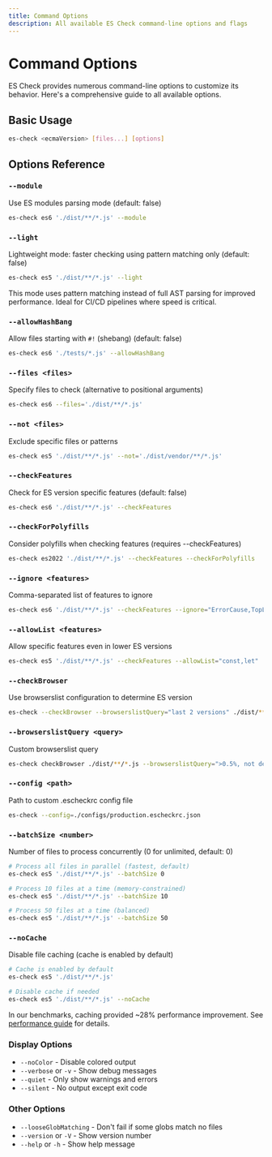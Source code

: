```yaml
---
title: Command Options
description: All available ES Check command-line options and flags
---
```


# Command Options

ES Check provides numerous command-line options to customize its behavior. Here's a comprehensive guide to all available options.

## Basic Usage

```bash
es-check <ecmaVersion> [files...] [options]
```

## Options Reference

### `--module`
Use ES modules parsing mode (default: false)

```bash
es-check es6 './dist/**/*.js' --module
```

### `--light`
Lightweight mode: faster checking using pattern matching only (default: false)

```bash
es-check es5 './dist/**/*.js' --light
```

This mode uses pattern matching instead of full AST parsing for improved performance. Ideal for CI/CD pipelines where speed is critical.

### `--allowHashBang`
Allow files starting with `#!` (shebang) (default: false)

```bash
es-check es6 './tests/*.js' --allowHashBang
```

### `--files <files>`
Specify files to check (alternative to positional arguments)

```bash
es-check es6 --files='./dist/**/*.js'
```

### `--not <files>`
Exclude specific files or patterns

```bash
es-check es5 './dist/**/*.js' --not='./dist/vendor/**/*.js'
```

### `--checkFeatures`
Check for ES version specific features (default: false)

```bash
es-check es6 './dist/**/*.js' --checkFeatures
```

### `--checkForPolyfills`
Consider polyfills when checking features (requires --checkFeatures)

```bash
es-check es2022 './dist/**/*.js' --checkFeatures --checkForPolyfills
```

### `--ignore <features>`
Comma-separated list of features to ignore

```bash
es-check es6 './dist/**/*.js' --checkFeatures --ignore="ErrorCause,TopLevelAwait"
```

### `--allowList <features>`
Allow specific features even in lower ES versions

```bash
es-check es5 './dist/**/*.js' --checkFeatures --allowList="const,let"
```

### `--checkBrowser`
Use browserslist configuration to determine ES version

```bash
es-check --checkBrowser --browserslistQuery="last 2 versions" ./dist/**/*.js
```

### `--browserslistQuery <query>`
Custom browserslist query

```bash
es-check checkBrowser ./dist/**/*.js --browserslistQuery=">0.5%, not dead"
```

### `--config <path>`
Path to custom .escheckrc config file

```bash
es-check --config=./configs/production.escheckrc.json
```

### `--batchSize <number>`
Number of files to process concurrently (0 for unlimited, default: 0)

```bash
# Process all files in parallel (fastest, default)
es-check es5 './dist/**/*.js' --batchSize 0

# Process 10 files at a time (memory-constrained)  
es-check es5 './dist/**/*.js' --batchSize 10

# Process 50 files at a time (balanced)
es-check es5 './dist/**/*.js' --batchSize 50
```

### `--noCache`
Disable file caching (cache is enabled by default)

```bash
# Cache is enabled by default
es-check es5 './dist/**/*.js'

# Disable cache if needed
es-check es5 './dist/**/*.js' --noCache
```

In our benchmarks, caching provided ~28% performance improvement. See [performance guide](./performance) for details.

### Display Options

- `--noColor` - Disable colored output
- `--verbose` or `-v` - Show debug messages
- `--quiet` - Only show warnings and errors
- `--silent` - No output except exit code

### Other Options

- `--looseGlobMatching` - Don't fail if some globs match no files
- `--version` or `-V` - Show version number
- `--help` or `-h` - Show help message